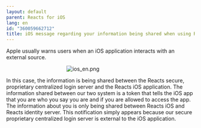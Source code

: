 ```yaml
---
layout: default
parent: Reacts for iOS
lang: en
id: "360059662712"
title: iOS message regarding your information being shared when using Reacts
---
```

Apple usually warns users when an iOS application interacts with an external source.  
  
  
                                         ![ios_en.png](@assets/attachments/ios_en.png)

  
In this case, the information is being shared between the Reacts secure, proprietary centralized login server and the Reacts iOS application. The information shared between our two system is a token that tells the iOS app that you are who you say you are and if you are allowed to access the app. The information about you is only being shared between Reacts iOS and Reacts identity server. This notification simply appears because our secure proprietary centralized login server is external to the iOS application.


